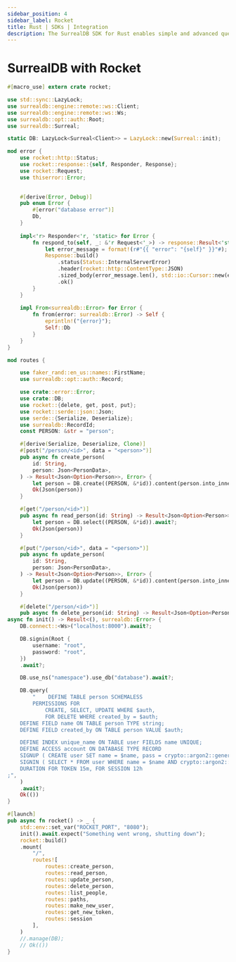```yaml
---
sidebar_position: 4
sidebar_label: Rocket
title: Rust | SDKs | Integration
description: The SurrealDB SDK for Rust enables simple and advanced querying of a remote or embedded database.
---
```


# SurrealDB with Rocket

```rust
#[macro_use] extern crate rocket;

use std::sync::LazyLock;
use surrealdb::engine::remote::ws::Client;
use surrealdb::engine::remote::ws::Ws;
use surrealdb::opt::auth::Root;
use surrealdb::Surreal;

static DB: LazyLock<Surreal<Client>> = LazyLock::new(Surreal::init);

mod error {
    use rocket::http::Status;
    use rocket::response::{self, Responder, Response};
    use rocket::Request;
    use thiserror::Error;
    

    #[derive(Error, Debug)]
    pub enum Error {
        #[error("database error")]
        Db,
    }
    
    impl<'r> Responder<'r, 'static> for Error {
        fn respond_to(self, _: &'r Request<'_>) -> response::Result<'static> {
            let error_message = format!(r#"{{ "error": "{self}" }}"#);
            Response::build()
                .status(Status::InternalServerError)
                .header(rocket::http::ContentType::JSON)
                .sized_body(error_message.len(), std::io::Cursor::new(error_message))
                .ok()
        }
    }
    
    impl From<surrealdb::Error> for Error {
        fn from(error: surrealdb::Error) -> Self {
            eprintln!("{error}");
            Self::Db
        }
    }
}

mod routes {

    use faker_rand::en_us::names::FirstName;
    use surrealdb::opt::auth::Record;

    use crate::error::Error;
    use crate::DB;
    use rocket::{delete, get, post, put};
    use rocket::serde::json::Json;
    use serde::{Serialize, Deserialize};
    use surrealdb::RecordId;
    const PERSON: &str = "person";

    #[derive(Serialize, Deserialize, Clone)]
    #[post("/person/<id>", data = "<person>")]
    pub async fn create_person(
        id: String,
        person: Json<PersonData>,
    ) -> Result<Json<Option<Person>>, Error> {
        let person = DB.create((PERSON, &*id)).content(person.into_inner()).await?;
        Ok(Json(person))
    }

    #[get("/person/<id>")]
    pub async fn read_person(id: String) -> Result<Json<Option<Person>>, Error> {
        let person = DB.select((PERSON, &*id)).await?;
        Ok(Json(person))
    }

    #[put("/person/<id>", data = "<person>")]
    pub async fn update_person(
        id: String,
        person: Json<PersonData>,
    ) -> Result<Json<Option<Person>>, Error> {
        let person = DB.update((PERSON, &*id)).content(person.into_inner()).await?;
        Ok(Json(person))
    }

    #[delete("/person/<id>")]
    pub async fn delete_person(id: String) -> Result<Json<Option<Person>>, Error> {
async fn init() -> Result<(), surrealdb::Error> {
    DB.connect::<Ws>("localhost:8000").await?;

    DB.signin(Root {
        username: "root",
        password: "root",
    })
    .await?;

    DB.use_ns("namespace").use_db("database").await?;

    DB.query(
        "    DEFINE TABLE person SCHEMALESS
        PERMISSIONS FOR 
            CREATE, SELECT, UPDATE WHERE $auth,
            FOR DELETE WHERE created_by = $auth;
    DEFINE FIELD name ON TABLE person TYPE string;
    DEFINE FIELD created_by ON TABLE person VALUE $auth;

    DEFINE INDEX unique_name ON TABLE user FIELDS name UNIQUE;
    DEFINE ACCESS account ON DATABASE TYPE RECORD
	SIGNUP ( CREATE user SET name = $name, pass = crypto::argon2::generate($pass) )
	SIGNIN ( SELECT * FROM user WHERE name = $name AND crypto::argon2::compare(pass, $pass) )
	DURATION FOR TOKEN 15m, FOR SESSION 12h
;",
    )
    .await?;
    Ok(())
}

#[launch]
pub async fn rocket() -> _ {
    std::env::set_var("ROCKET_PORT", "8080");
    init().await.expect("Something went wrong, shutting down");
    rocket::build()
    .mount(
        "/",
        routes![
            routes::create_person,
            routes::read_person,
            routes::update_person,
            routes::delete_person,
            routes::list_people,
            routes::paths,
            routes::make_new_user,
            routes::get_new_token,
            routes::session
        ],
    )
    //.manage(DB);
    // Ok(())
}
```